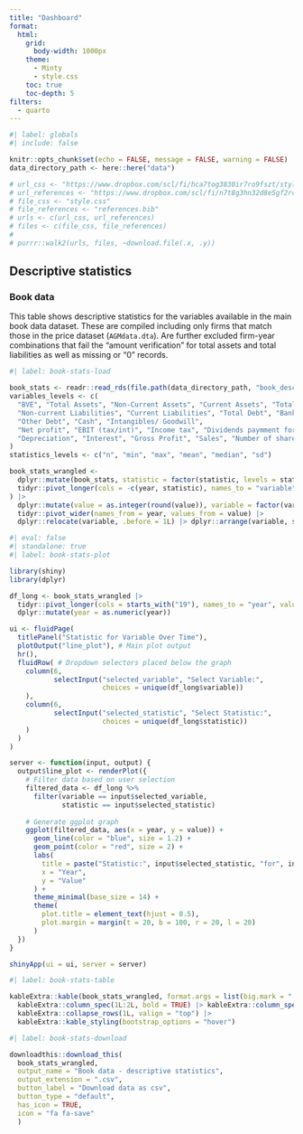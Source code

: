 ```yaml
---
title: "Dashboard"
format:
  html:
    grid:
      body-width: 1000px
    theme:
      - Minty
      - style.css
    toc: true
    toc-depth: 5
filters:
  - quarto
---
```


```r
#| label: globals
#| include: false

knitr::opts_chunk$set(echo = FALSE, message = FALSE, warning = FALSE)
data_directory_path <- here::here("data")

# url_css <- "https://www.dropbox.com/scl/fi/hca7tog3830ir7ro9fszt/styles.css?rlkey=pma97454kb75qzuj9znv86zrf&dl=1"
# url_references <- "https://www.dropbox.com/scl/fi/n7t8g3hn32d8e5gf2rcti/references.bib?rlkey=xy251n44q3y0t3omxpqk0dvyf&dl=1"
# file_css <- "style.css"
# file_references <- "references.bib"
# urls <- c(url_css, url_references)
# files <- c(file_css, file_references)
# 
# purrr::walk2(urls, files, ~download.file(.x, .y))
```

## Descriptive statistics

### Book data

This table shows descriptive statistics for the variables available in the main book data dataset. These are compiled including only firms that match those in the price dataset (`AGMdata.dta`). Are further excluded firm-year combinations that fail the "amount verification" for total assets and total liabilities as well as missing or "0" records. 

```r
#| label: book-stats-load

book_stats <- readr::read_rds(file.path(data_directory_path, "book_descriptive_stats.rds"))
variables_levels <- c(
  "BVE", "Total Assets", "Non-Current Assets", "Current Assets", "Total Liabilities", 
  "Non-current Liabilities", "Current Liabilities", "Total Debt", "Bank Debt", 
  "Other Debt", "Cash", "Intangibles/ Goodwill",
  "Net profit", "EBIT (tax/int)", "Income tax", "Dividends paymment for the year",
  "Depreciation", "Interest", "Gross Profit", "Sales", "Number of shares outstanding"
)
statistics_levels <- c("n", "min", "max", "mean", "median", "sd")

book_stats_wrangled <-
  dplyr::mutate(book_stats, statistic = factor(statistic, levels = statistics_levels)) |>
  tidyr::pivot_longer(cols = -c(year, statistic), names_to = "variable", values_to = "value"
) |> 
  dplyr::mutate(value = as.integer(round(value)), variable = factor(variable, levels = variables_levels)) |>
  tidyr::pivot_wider(names_from = year, values_from = value) |>
  dplyr::relocate(variable, .before = 1L) |> dplyr::arrange(variable, statistic)
```

```r
#| eval: false
#| standalone: true
#| label: book-stats-plot

library(shiny)
library(dplyr)

df_long <- book_stats_wrangled |>
  tidyr::pivot_longer(cols = starts_with("19"), names_to = "year", values_to = "value") |>
  dplyr::mutate(year = as.numeric(year))

ui <- fluidPage(
  titlePanel("Statistic for Variable Over Time"),
  plotOutput("line_plot"), # Main plot output
  hr(),
  fluidRow( # Dropdown selectors placed below the graph
    column(6,
           selectInput("selected_variable", "Select Variable:",
                       choices = unique(df_long$variable))
    ),
    column(6,
           selectInput("selected_statistic", "Select Statistic:",
                       choices = unique(df_long$statistic))
    )
  )
)

server <- function(input, output) {
  output$line_plot <- renderPlot({
    # Filter data based on user selection
    filtered_data <- df_long %>%
      filter(variable == input$selected_variable,
             statistic == input$selected_statistic)
    
    # Generate ggplot graph
    ggplot(filtered_data, aes(x = year, y = value)) +
      geom_line(color = "blue", size = 1.2) +
      geom_point(color = "red", size = 2) +
      labs(
        title = paste("Statistic:", input$selected_statistic, "for", input$selected_variable),
        x = "Year",
        y = "Value"
      ) +
      theme_minimal(base_size = 14) +
      theme(
        plot.title = element_text(hjust = 0.5),
        plot.margin = margin(t = 20, b = 100, r = 20, l = 20)
      )
  })
}

shinyApp(ui = ui, server = server)
```

```r
#| label: book-stats-table

kableExtra::kable(book_stats_wrangled, format.args = list(big.mark = " ")) |> 
  kableExtra::column_spec(1L:2L, bold = TRUE) |> kableExtra::column_spec(3L:8L, color = "#4285f4") |>
  kableExtra::collapse_rows(1L, valign = "top") |>
  kableExtra::kable_styling(bootstrap_options = "hover")
```

```r
#| label: book-stats-download

downloadthis::download_this(
  book_stats_wrangled,
  output_name = "Book data - descriptive statistics",
  output_extension = ".csv",
  button_label = "Download data as csv",
  button_type = "default",
  has_icon = TRUE,
  icon = "fa fa-save"
  )
```
